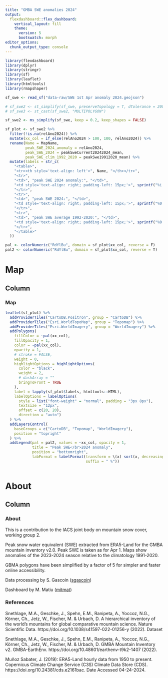 ```yaml
---
title: "GMBA SWE anomalies 2024"
output: 
  flexdashboard::flex_dashboard:
    vertical_layout: fill
    theme: 
      version: 5
      bootswatch: morph
editor_options: 
  chunk_output_type: console
---
```


```r
library(flexdashboard)
library(dplyr)
library(stringr)
library(sf)
library(leaflet)
library(htmltools)
library(rmapshaper)
```


```r
sf_swe <- read_sf("data-raw/SWE 1st Apr anomaly 2024.geojson")

# sf_swe2 <- st_simplify(sf_swe, preserveTopology = T, dTolerance = 2000)
# sf_swe3 <- st_cast(sf_swe2, "MULTIPOLYGON")

sf_swe2 <- ms_simplify(sf_swe, keep = 0.2, keep_shapes = FALSE)

sf_plot <- sf_swe2 %>% 
  filter(!is.na(relAno2024)) %>% 
  mutate(xx_col = if_else(relAno2024 > 100, 100, relAno2024)) %>% 
  rename(Name = MapName, 
         peak_SWE_2024_anomaly = relAno2024,
         peak_SWE_2024 = peakSweCurrent20242024_mean,
         peak_SWE_clim_1992_2020 = peakSwe19912020_mean) %>% 
  mutate(labels = str_c(
    "<table>",
    "<tr><th style='text-align: left'>", Name, "</th></tr>",
    "<tr>", 
    "<td>", "peak SWE 2024 anomaly:", "</td>",
    "<td style='text-align: right; padding-left: 15px;'>", sprintf("%i %%", peak_SWE_2024_anomaly), "</td>",
    "</tr>",
    "<tr>", 
    "<td>", "peak SWE 2024:", "</td>",
    "<td style='text-align: right; padding-left: 15px;'>", sprintf("%0.2f m", peak_SWE_2024), "</td>",
    "</tr>",
    "<tr>", 
    "<td>", "peak SWE average 1992-2020:", "</td>",
    "<td style='text-align: right; padding-left: 15px;'>", sprintf("%0.2f m", peak_SWE_clim_1992_2020), "</td>",
    "</tr>",
    "</table>"
  )) 

pal <- colorNumeric("RdYlBu", domain = sf_plot$xx_col, reverse = F)
pal2 <- colorNumeric("RdYlBu", domain = sf_plot$xx_col, reverse = T)
```



# Map

## Column 

### Map

```r
leaflet(sf_plot) %>%
  addProviderTiles("CartoDB.Positron", group = "CartoDB") %>% 
  addProviderTiles("Esri.WorldTopoMap", group = "Topomap") %>% 
  addProviderTiles("Esri.WorldImagery", group = "WorldImagery") %>% 
  addPolygons(
    fillColor = ~pal(xx_col),
    fillOpacity = 1,
    color = ~pal(xx_col),
    opacity = 1,
    # stroke = FALSE,
    weight = 0,
    highlightOptions = highlightOptions(
      color = "black",
      weight = 2,
      # dashArray = ""
      bringToFront = TRUE
    ),
    label = lapply(sf_plot$labels, htmltools::HTML),
    labelOptions = labelOptions(
      style = list("font-weight" = "normal", padding = "3px 8px"),
      textsize = "12px",
      offset = c(20, 20),
      direction = "auto")
  ) %>% 
  addLayersControl(
    baseGroups = c("CartoDB", "Topomap", "WorldImagery"),
    position = "topright"
  ) %>% 
  addLegend(pal = pal2, values = ~xx_col, opacity = 1, 
            title = "Peak SWE</br>2024 anomaly",
            position = "bottomright",
            labFormat = labelFormat(transform = \(x) sort(x, decreasing = TRUE),
                                    suffix = " %"))
  
```

# About

## Column 

### About


This is a contribution to the IACS joint body on mountain snow cover, working group 2.

Peak snow water equivalent (SWE) extracted from ERA5-Land for the GMBA mountain inventory v2.0. Peak SWE is taken as for Apr 1. Maps show anomalies of the 2023-2024 season relative to the climatology 1991-2020.

GBMA polygons have been simplified by a factor of 5 for simpler and faster online accessibility.

Data processing by S. Gascoin ([sgascoin](https://github.com/sgascoin))

Dashboard by M. Matiu ([mitmat](https://github.com/mitmat))


### References 

Snethlage, M.A., Geschke, J., Spehn, E.M., Ranipeta, A., Yoccoz, N.G., Körner, Ch., Jetz, W., Fischer, M. & Urbach, D. A hierarchical inventory of the world’s mountains for global comparative mountain science. Nature Scientific Data. https://doi.org/10.1038/s41597-022-01256-y (2022).
Dataset

Snethlage, M.A., Geschke, J., Spehn, E.M., Ranipeta, A., Yoccoz, N.G., Körner, Ch., Jetz, W., Fischer, M. & Urbach, D. GMBA Mountain Inventory v2. GMBA-EarthEnv. https://doi.org/10.48601/earthenv-t9k2-1407 (2022).

Muñoz Sabater, J. (2019): ERA5-Land hourly data from 1950 to present. Copernicus Climate Change Service (C3S) Climate Data Store (CDS). https://doi.org/10.24381/cds.e2161bac. Date Accessed 04-24-2024. 



